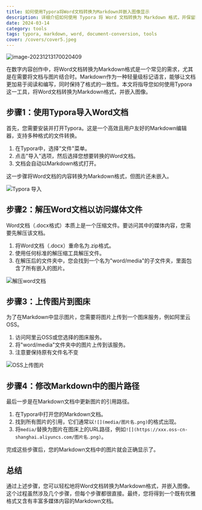 ```yaml
---
title: 如何使用Typora将Word文档转换为Markdown并嵌入图像显示
description: 详细介绍如何使用 Typora 将 Word 文档转换为 Markdown 格式，并保留图片显示的完整教程
date: 2024-03-14
category: tools
tags: typora, markdown, word, document-conversion, tools
cover: /covers/cover5.jpeg
---
```


![image-20231213170020409](http://qiniu.v2ex.com.cn/upload2023/image-20231213170020409.png)

在数字内容创作中，将Word文档转换为Markdown格式是一个常见的需求，尤其是在需要将文档与图片结合时。Markdown作为一种轻量级标记语言，能够让文档更加易于阅读和编写，同时保持了格式的一致性。本文将指导您如何使用Typora这一工具，将Word文档转换为Markdown格式，并嵌入图像。

## 步骤1：使用Typora导入Word文档

首先，您需要安装并打开Typora。这是一个高效且用户友好的Markdown编辑器，支持多种格式的文件转换。

1. 在Typora中，选择"文件"菜单。
2. 点击"导入"选项，然后选择您想要转换的Word文档。
3. 文档会自动以Markdown格式打开。

这一步骤将Word文档的内容转换为Markdown格式，但图片还未嵌入。

![Typora 导入](http://qiniu.v2ex.com.cn/upload2023/image-20231213165156793.png)

## 步骤2：解压Word文档以访问媒体文件

Word文档（.docx格式）本质上是一个压缩文件。要访问其中的媒体内容，您需要先解压该文档。

1. 将Word文档（.docx）重命名为.zip格式。
2. 使用任何标准的解压缩工具解压文件。
3. 在解压后的文件夹中，您会找到一个名为"word/media"的子文件夹，里面包含了所有嵌入的图片。

![解压word文档](http://qiniu.v2ex.com.cn/upload2023/image-20231213165251149.png)

## 步骤3：上传图片到图床

为了在Markdown中显示图片，您需要将图片上传到一个图床服务，例如阿里云OSS。

1. 访问阿里云OSS或您选择的图床服务。
2. 将"word/media"文件夹中的图片上传到该服务。
3. 注意要保持原有文件名不变

![OSS上传图片](http://qiniu.v2ex.com.cn/upload2023/image-20231213165412883.png)

## 步骤4：修改Markdown中的图片路径

最后一步是在Markdown文档中更新图片的引用路径。

1. 在Typora中打开您的Markdown文档。
2. 找到所有图片的引用，它们通常以`![](media/图片名.png)`的格式出现。
3. 将`media/`替换为图片在图床上的URL路径，例如`![](https://xxx.oss-cn-shanghai.aliyuncs.com/图片名.png)`。

完成这些步骤后，您的Markdown文档中的图片就会正确显示了。

## 总结

通过上述步骤，您可以轻松地将Word文档转换为Markdown格式，并嵌入图像。这个过程虽然涉及几个步骤，但每个步骤都很直接。最终，您将得到一个既有优雅格式又含有丰富多媒体内容的Markdown文档。 